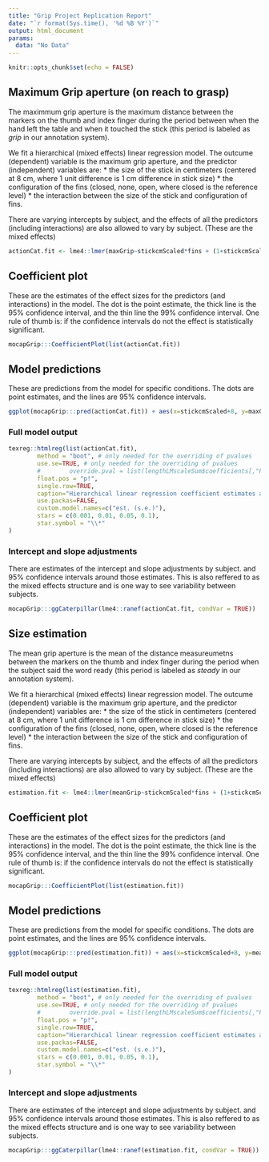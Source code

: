 ```yaml
---
title: "Grip Project Replication Report"
date: "`r format(Sys.time(), '%d %B %Y')`"
output: html_document
params: 
  data: "No Data"
---
```



```r
knitr::opts_chunk$set(echo = FALSE)
```


## Maximum Grip aperture (on reach to grasp)

The maximmum grip aperture is the maximum distance between the markers on the thumb and index finger during the period between when the hand left the table and when it touched the stick (this period is labeled as *grip* in our annotation system).

We fit a hierarchical (mixed effects) linear regression model. The outcume (dependent) variable is the maximum grip aperture, and the predictor (independent) variables are:
* the size of the stick in centimeters (centered at 8 cm, where 1 unit difference is 1 cm difference in stick size) 
* the configuration of the fins (closed, none, open, where closed is the reference level)
* the interaction between the size of the stick and configuration of fins.

There are varying intercepts by subject, and the effects of all the predictors (including interactions) are also allowed to vary by subject. (These are the mixed effects)

```r
actionCat.fit <- lme4::lmer(maxGrip~stickcmScaled*fins + (1+stickcmScaled*fins|obsisSubj), params$data[["action"]])
```


## Coefficient plot

These are the estimates of the effect sizes for the predictors (and interactions) in the model. The dot is the point estimate, the thick line is the 95% confidence interval, and the thin line the 99% confidence interval. One rule of thumb is: if the confidence intervals do not the effect is statistically significant.

```r
mocapGrip:::CoefficientPlot(list(actionCat.fit))
```


## Model predictions

These are predictions from the model for specific conditions. The dots are point estimates, and the lines are 95% confidence intervals.

```r
ggplot(mocapGrip:::pred(actionCat.fit)) + aes(x=stickcmScaled+8, y=maxGrip, ymin=plo, ymax=phi, group=fins, color=fins) + geom_pointrange(position = position_dodge(width=0.5)) + labs(title = "Model predictions for maximum grip") 
```

### Full model output
```r
texreg::htmlreg(list(actionCat.fit),
        method = "boot", # only needed for the overriding of pvalues
        use.se=TRUE, # only needed for the overriding of pvalues
        #        override.pval = list(lengthLMscaleSum$coefficients[,"Pr(>|t|)"]),
        float.pos = "p!",
        single.row=TRUE, 
        caption="Hierarchical linear regression coefficient estimates and standard errors.", 
        use.packas=FALSE, 
        custom.model.names=c("est. (s.e.)"),
        stars = c(0.001, 0.01, 0.05, 0.1), 
        star.symbol = "\\*"
)
```


### Intercept and slope adjustments 

There are estimates of the intercept and slope adjustments by subject. and 95% confidence intervals around those estimates. This is also reffered to as the mixed effects structure and is one way to see variability between subjects.
```r
mocapGrip:::ggCaterpillar(lme4::ranef(actionCat.fit, condVar = TRUE))
```


## Size estimation

The mean grip aperture is the mean of the distance measureumetns between the markers on the thumb and index finger during the period when the subject said the word ready (this period is labeled as *steady* in our annotation system).

We fit a hierarchical (mixed effects) linear regression model. The outcume (dependent) variable is the maximum grip aperture, and the predictor (independent) variables are:
* the size of the stick in centimeters (centered at 8 cm, where 1 unit difference is 1 cm difference in stick size) 
* the configuration of the fins (closed, none, open, where closed is the reference level)
* the interaction between the size of the stick and configuration of fins.

There are varying intercepts by subject, and the effects of all the predictors (including interactions) are also allowed to vary by subject. (These are the mixed effects)

```r
estimation.fit <- lme4::lmer(meanGrip~stickcmScaled*fins + (1+stickcmScaled*fins|obsisSubj), params$data[["estimation"]])
```

## Coefficient plot

These are the estimates of the effect sizes for the predictors (and interactions) in the model. The dot is the point estimate, the thick line is the 95% confidence interval, and the thin line the 99% confidence interval. One rule of thumb is: if the confidence intervals do not the effect is statistically significant.

```r
mocapGrip:::CoefficientPlot(list(estimation.fit))
```

## Model predictions

These are predictions from the model for specific conditions. The dots are point estimates, and the lines are 95% confidence intervals.

```r
ggplot(mocapGrip:::pred(estimation.fit)) + aes(x=stickcmScaled+8, y=meanGrip, ymin=plo, ymax=phi, group=fins, color=fins) + geom_pointrange(position = position_dodge(width=0.5)) + labs(title = "Model predictions for maximum grip") 

```

### Full model output

```r
texreg::htmlreg(list(estimation.fit),
        method = "boot", # only needed for the overriding of pvalues
        use.se=TRUE, # only needed for the overriding of pvalues
        #        override.pval = list(lengthLMscaleSum$coefficients[,"Pr(>|t|)"]),
        float.pos = "p!",
        single.row=TRUE, 
        caption="Hierarchical linear regression coefficient estimates and standard errors.", 
        use.packas=FALSE, 
        custom.model.names=c("est. (s.e.)"),
        stars = c(0.001, 0.01, 0.05, 0.1), 
        star.symbol = "\\*"
)
```

### Intercept and slope adjustments 

There are estimates of the intercept and slope adjustments by subject. and 95% confidence intervals around those estimates. This is also reffered to as the mixed effects structure and is one way to see variability between subjects.

```r
mocapGrip:::ggCaterpillar(lme4::ranef(estimation.fit, condVar = TRUE))

```

